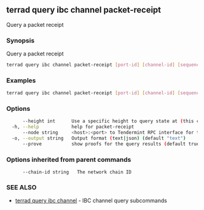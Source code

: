 ## terrad query ibc channel packet-receipt

Query a packet receipt

### Synopsis

Query a packet receipt

```sh Terrad
terrad query ibc channel packet-receipt [port-id] [channel-id] [sequence] [flags]
```

### Examples

```sh Terrad
terrad query ibc channel packet-receipt [port-id] [channel-id] [sequence]
```

### Options

```sh Terrad
      --height int      Use a specific height to query state at (this can error if the node is pruning state)
  -h, --help            help for packet-receipt
      --node string     <host>:<port> to Tendermint RPC interface for this chain (default "tcp://localhost:26657")
  -o, --output string   Output format (text|json) (default "text")
      --prove           show proofs for the query results (default true)
```

### Options inherited from parent commands

```
      --chain-id string   The network chain ID
```

### SEE ALSO

* [terrad query ibc channel](terrad_query_ibc_channel.md)	 - IBC channel query subcommands


